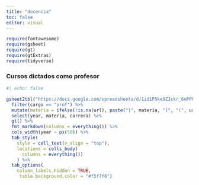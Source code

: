 ```yaml
---
title: "docencia"
toc: false
editor: visual
---
```



```r
require(fontawesome)
require(gsheet)
require(gt)
require(gtExtras)
require(tidyverse)
```


### Cursos dictados como profesor

```r
#| echo: false

gsheet2tbl("https://docs.google.com/spreadsheets/d/1id1P5ke9ZJckr_6ePP84FOLeQPoHb57eitX7yaZ_l8A/edit#gid=852428719") %>%
  filter(cargo == "prof") %>% 
  mutate(materia = ifelse(!is.na(url), paste("[", materia, "]", "(", url , ")", sep = ""), materia)) %>% 
  select(year, materia, carrera) %>% 
  gt() %>% 
  fmt_markdown(columns = everything()) %>% 
  cols_width(year ~ px(50)) %>% 
  tab_style(
    style = cell_text(v_align = "top"),
    locations = cells_body(
      columns = everything())
    ) %>% 
  tab_options(
    column_labels.hidden = TRUE,
     table.background.color = "#f5f7f6") 

```


